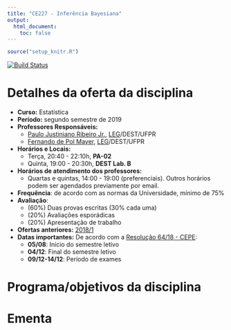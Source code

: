 ```yaml
---
title: "CE227 - Inferência Bayesiana"
output:
  html_document:
    toc: false
---
```


```r
source("setup_knitr.R")
```

[![Build Status](https://travis-ci.org/leg-ufpr/ce227.svg?branch=master)](https://travis-ci.org/leg-ufpr/ce227)

<!-- <div class="alert alert-danger" role="alert"> -->
<!-- </div> -->

# Detalhes da oferta da disciplina

- **Curso:** Estatística
- **Período:** segundo semestre de 2019
- **Professores Responsáveis:**
  - [Paulo Justiniano Ribeiro Jr.][], [LEG][]/DEST/UFPR
  - [Fernando de Pol Mayer][], [LEG][]/DEST/UFPR
- **Horários e Locais:**
  - Terça, 20:40 - 22:10h, **PA-02**
  - Quinta, 19:00 - 20:30h, **DEST Lab. B**
- **Horários de atendimento dos professores:**
    - Quartas e quintas, 14:00 - 19:00 (preferenciais). Outros horários
      podem ser agendados previamente por email.
- **Frequência**: de acordo com as normas da Universidade, mínimo de 75%
- **Avaliação**:
  - (60%) Duas provas escritas (30% cada uma)
  - (20%) Avaliações esporádicas
  - (20%) Apresentação de trabalho
- **Ofertas anteriores:**
  [2018/1](http://www.leg.ufpr.br/doku.php/disciplinas:ce227-2018-01)
- **Datas importantes:** De acordo com a [Resolução 64/18 - CEPE][]:
    - **05/08**: Início do semestre letivo
    - **04/12**: Final do semestre letivo
    - **09/12-14/12**: Período de exames

# Programa/objetivos da disciplina


# Ementa


<!-- links -->

[Paulo Justiniano Ribeiro Jr.]: http://leg.ufpr.br/~paulojus
[Fernando de Pol Mayer]: http://leg.ufpr.br/~fernandomayer
[LEG]: http://www.leg.ufpr.br
[Resolução 64/18 - CEPE]: http://www.soc.ufpr.br/portal/wp-content/uploads/2018/11/cepe-64-18-atualizada.pdf
